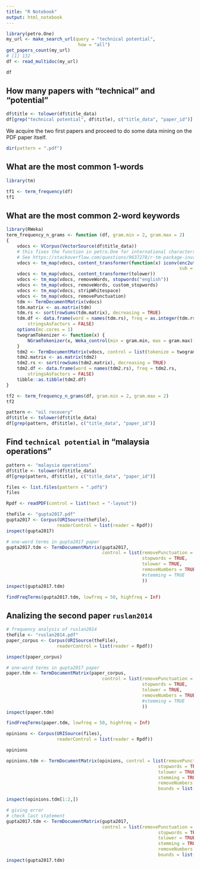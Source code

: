 ```yaml
---
title: "R Notebook"
output: html_notebook
---
```


```r
library(petro.One)
my_url <- make_search_url(query = "technical potential", 
                           how = "all")
get_papers_count(my_url)
# [1] 132
df <- read_multidoc(my_url)
```

```r
df
```

## How many papers with "technical" and "potential"

```r
df$title <- tolower(df$title_data)
df[grep("technical potential", df$title), c("title_data", "paper_id")]
```

We acquire the two first papers and proceed to do some data mining on the PDF paper itself.

```r
dir(pattern = ".pdf")
```


## What are the most common 1-words

```r
library(tm)

tf1 <- term_frequency(df)
tf1
```



## What are the most common 2-word keywords

```r
library(RWeka)
term_frequency_n_grams <- function (df, gram.min = 2, gram.max = 2) 
{
    vdocs <- VCorpus(VectorSource(df$title_data))
    # this fixes the function in petro.One for international characters
    # See https://stackoverflow.com/questions/9637278/r-tm-package-invalid-input-in-utf8towcs
    vdocs <- tm_map(vdocs, content_transformer(function(x) iconv(enc2utf8(x), 
                                                                 sub = "byte")))
    vdocs <- tm_map(vdocs, content_transformer(tolower))
    vdocs <- tm_map(vdocs, removeWords, stopwords("english"))
    vdocs <- tm_map(vdocs, removeWords, custom_stopwords)
    vdocs <- tm_map(vdocs, stripWhitespace)
    vdocs <- tm_map(vdocs, removePunctuation)
    tdm <- TermDocumentMatrix(vdocs)
    tdm.matrix <- as.matrix(tdm)
    tdm.rs <- sort(rowSums(tdm.matrix), decreasing = TRUE)
    tdm.df <- data.frame(word = names(tdm.rs), freq = as.integer(tdm.rs), 
        stringsAsFactors = FALSE)
    options(mc.cores = 1)
    twogramTokenizer <- function(x) {
        NGramTokenizer(x, Weka_control(min = gram.min, max = gram.max))
    }
    tdm2 <- TermDocumentMatrix(vdocs, control = list(tokenize = twogramTokenizer))
    tdm2.matrix <- as.matrix(tdm2)
    tdm2.rs <- sort(rowSums(tdm2.matrix), decreasing = TRUE)
    tdm2.df <- data.frame(word = names(tdm2.rs), freq = tdm2.rs, 
        stringsAsFactors = FALSE)
    tibble::as.tibble(tdm2.df)
}

```



```r
tf2 <- term_frequency_n_grams(df, gram.min = 2, gram.max = 2)
tf2
```



```r
pattern <- "oil recovery"
df$title <- tolower(df$title_data)
df[grep(pattern, df$title), c("title_data", "paper_id")]
```

## Find `technical potential` in "malaysia operations"

```r
pattern <- "malaysia operations"
df$title <- tolower(df$title_data)
df[grep(pattern, df$title), c("title_data", "paper_id")]
```


```r
files <- list.files(pattern = ".pdf$")
files
```

```r
Rpdf <- readPDF(control = list(text = "-layout"))
```


```r
theFile <- "gupta2017.pdf"
gupta2017 <- Corpus(URISource(theFile), 
                   readerControl = list(reader = Rpdf))
inspect(gupta2017)
```


```r
# one-word terms in gupta2017 paper
gupta2017.tdm <- TermDocumentMatrix(gupta2017, 
                                    control = list(removePunctuation = TRUE, 
                                                   stopwords = TRUE,
                                                   tolower = TRUE,
                                                   removeNumbers = TRUE
                                                   #stemming = TRUE
                                                   ))
inspect(gupta2017.tdm)
```

```r
findFreqTerms(gupta2017.tdm, lowfreq = 50, highfreq = Inf)
```


## Analizing the second paper `ruslan2014`

```r
# frequency analysis of ruslan2014
theFile <- "ruslan2014.pdf"
paper_corpus <- Corpus(URISource(theFile), 
                   readerControl = list(reader = Rpdf))

inspect(paper_corpus)

# one-word terms in gupta2017 paper
paper.tdm <- TermDocumentMatrix(paper_corpus, 
                                    control = list(removePunctuation = TRUE, 
                                                   stopwords = TRUE,
                                                   tolower = TRUE,
                                                   removeNumbers = TRUE
                                                   #stemming = TRUE
                                                   ))
inspect(paper.tdm)

findFreqTerms(paper.tdm, lowfreq = 50, highfreq = Inf)
```











```r
opinions <- Corpus(URISource(files), 
                   readerControl = list(reader = Rpdf))
```

```r
opinions
```

```r
opinions.tdm <- TermDocumentMatrix(opinions, control = list(removePunctuation = TRUE,
                                                         stopwords = TRUE,
                                                         tolower = TRUE,
                                                         stemming = TRUE,
                                                         removeNumbers = TRUE,
                                                         bounds = list(global = c(3, Inf)))) 
```

```r
inspect(opinions.tdm[1:2,]) 
```



```r
# giving error
# check last statement
gupta2017.tdm <- TermDocumentMatrix(gupta2017, 
                                    control = list(removePunctuation = TRUE,
                                                         stopwords = TRUE,
                                                         tolower = TRUE,
                                                         stemming = TRUE,
                                                         removeNumbers = TRUE,
                                                         bounds = list(global = c(3, Inf)))) 
inspect(gupta2017.tdm)
```